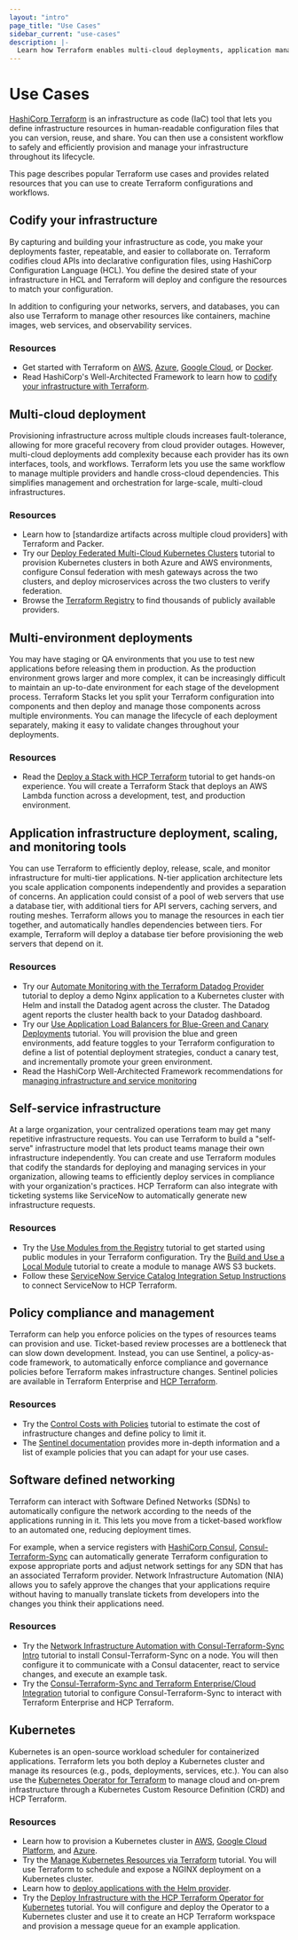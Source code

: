 ```yaml
---
layout: "intro"
page_title: "Use Cases"
sidebar_current: "use-cases"
description: |-
  Learn how Terraform enables multi-cloud deployments, application management, policy compliance, and self-service infrastructure.
---
```


# Use Cases

[HashiCorp Terraform](/terraform/intro) is an infrastructure as code (IaC) tool that lets you define infrastructure resources in human-readable configuration files that you can version, reuse, and share. You can then use a consistent workflow to safely and efficiently provision and manage your infrastructure throughout its lifecycle.

This page describes popular Terraform use cases and provides related resources that you can use to create Terraform configurations and workflows.

## Codify your infrastructure

By capturing and building your infrastructure as code, you make your deployments faster, repeatable, and easier to collaborate on. Terraform codifies cloud APIs into declarative configuration files, using HashiCorp Configuration Language (HCL). You define the desired state of your infrastructure in HCL and Terraform will deploy and configure the resources to match your configuration.

In addition to configuring your networks, servers, and databases, you can also use Terraform to manage other resources like containers, machine images, web services, and observability services.

### Resources

- Get started with Terraform on [AWS](/terraform/tutorials/aws-get-started), [Azure](/terraform/tutorials/azure-get-started), [Google Cloud](/terraform/tutorials/gcp-get-started), or [Docker](/terraform/tutorials/docker-get-started).
- Read HashiCorp's Well-Architected Framework to learn how to [codify your infrastructure with Terraform](/operational-excellence/operational-excellence-manage-your-infrastructure-components-with-terraform).

## Multi-cloud deployment

Provisioning infrastructure across multiple clouds increases fault-tolerance, allowing for more graceful recovery from cloud provider outages. However, multi-cloud deployments add complexity because each provider has its own interfaces, tools, and workflows. Terraform lets you use the same workflow to manage multiple providers and handle cross-cloud dependencies. This simplifies management and orchestration for large-scale, multi-cloud infrastructures.

### Resources

- Learn how to [standardize artifacts across multiple cloud providers] with Terraform and Packer.
- Try our [Deploy Federated Multi-Cloud Kubernetes Clusters](/terraform/tutorials/networking/multicloud-kubernetes) tutorial to provision Kubernetes clusters in both Azure and AWS environments, configure Consul federation with mesh gateways across the two clusters, and deploy microservices across the two clusters to verify federation.
- Browse the [Terraform Registry](https://registry.terraform.io/browse/providers) to find thousands of publicly available providers.

## Multi-environment deployments

You may have staging or QA environments that you use to test new applications before releasing them in production. As the production environment grows larger and more complex, it can be increasingly difficult to maintain an up-to-date environment for each stage of the development process. Terraform Stacks let you split your Terraform configuration into components and then deploy and manage those components across multiple environments. You can manage the lifecycle of each deployment separately, making it easy to validate changes throughout your deployments.

### Resources

- Read the [Deploy a Stack with HCP Terraform](/terraform/tutorials/cloud/stacks-deploy) tutorial to get hands-on experience. You will create a Terraform Stack that deploys an AWS Lambda function across a development, test, and production environment.

## Application infrastructure deployment, scaling, and monitoring tools

You can use Terraform to efficiently deploy, release, scale, and monitor infrastructure for multi-tier applications. N-tier application architecture lets you scale application components independently and provides a separation of concerns. An application could consist of a pool of web servers that use a database tier, with additional tiers for API servers, caching servers, and routing meshes. Terraform allows you to manage the resources in each tier together, and automatically handles dependencies between tiers. For example, Terraform will deploy a database tier before provisioning the web servers that depend on it.

### Resources

- Try our [Automate Monitoring with the Terraform Datadog Provider](/terraform/tutorials/applications/datadog-provider) tutorial to deploy a demo Nginx application to a Kubernetes cluster with Helm and install the Datadog agent across the cluster. The Datadog agent reports the cluster health back to your Datadog dashboard.
- Try our [Use Application Load Balancers for Blue-Green and Canary Deployments](/terraform/tutorials/aws/blue-green-canary-tests-deployments) tutorial. You will provision the blue and green environments, add feature toggles to your Terraform configuration to define a list of potential deployment strategies, conduct a canary test, and incrementally promote your green environment.
- Read the HashiCorp Well-Architected Framework recommendations for [managing infrastructure and service monitoring](/well-architected-framework/reliability/reliability-deploy-application-monitoring-components)


## Self-service infrastructure

At a large organization, your centralized operations team may get many repetitive infrastructure requests. You can use Terraform to build a "self-serve" infrastructure model that lets product teams manage their own infrastructure independently. You can create and use Terraform modules that codify the standards for deploying and managing services in your organization, allowing teams to efficiently deploy services in compliance with your organization's practices. HCP Terraform can also integrate with ticketing systems like ServiceNow to automatically generate new infrastructure requests.

### Resources

- Try the [Use Modules from the Registry](/terraform/tutorials/modules/module-use) tutorial to get started using public modules in your Terraform configuration.
Try the [Build and Use a Local Module](/terraform/tutorials/modules/module-create) tutorial to create a module to manage AWS S3 buckets.
- Follow these [ServiceNow Service Catalog Integration Setup Instructions](/terraform/cloud-docs/integrations/service-now) to connect ServiceNow to HCP Terraform.


## Policy compliance and management

Terraform can help you enforce policies on the types of resources teams can provision and use. Ticket-based review processes are a bottleneck that can slow down development. Instead, you can use Sentinel, a policy-as-code framework, to automatically enforce compliance and governance policies before Terraform makes infrastructure changes. Sentinel policies are available in Terraform Enterprise and [HCP Terraform](https://www.hashicorp.com/products/terraform/pricing).

### Resources

- Try the [Control Costs with Policies](/terraform/tutorials/cloud-get-started/cost-estimation) tutorial to estimate the cost of infrastructure changes and define policy to limit it.
- The [Sentinel documentation](/terraform/cloud-docs/policy-enforcement) provides more in-depth information and a list of example policies that you can adapt for your use cases.

## Software defined networking

Terraform can interact with Software Defined Networks (SDNs) to automatically configure the network according to the needs of the applications running in it. This lets you move from a ticket-based workflow to an automated one, reducing deployment times.

For example, when a service registers with [HashiCorp Consul](https://www.consul.io/), [Consul-Terraform-Sync](/consul/docs/nia) can automatically generate Terraform configuration to expose appropriate ports and adjust network settings for any SDN that has an associated Terraform provider. Network Infrastructure Automation (NIA) allows you to safely approve the changes that your applications require without having to manually translate tickets from developers into the changes you think their applications need.

### Resources

- Try the [Network Infrastructure Automation with Consul-Terraform-Sync Intro](/consul/tutorials/network-infrastructure-automation/consul-terraform-sync-intro) tutorial to install Consul-Terraform-Sync on a node. You will then configure it to communicate with a Consul datacenter, react to service changes, and execute an example task.
- Try the [Consul-Terraform-Sync and Terraform Enterprise/Cloud Integration](/consul/tutorials/network-infrastructure-automation/consul-terraform-sync-terraform-enterprise) tutorial to configure Consul-Terraform-Sync to interact with Terraform Enterprise and HCP Terraform.

## Kubernetes

Kubernetes is an open-source workload scheduler for containerized applications. Terraform lets you both deploy a Kubernetes cluster and manage its resources (e.g., pods, deployments, services, etc.). You can also use the [Kubernetes Operator for Terraform](https://github.com/hashicorp/terraform-k8s) to manage cloud and on-prem infrastructure through a Kubernetes Custom Resource Definition (CRD) and HCP Terraform.

### Resources

- Learn how to provision a Kubernetes cluster in [AWS](/terraform/tutorials/kubernetes/eks), [Google Cloud Platform](/terraform/tutorials/kubernetes/gke), and [Azure](/terraform/tutorials/kubernetes/aks).
- Try the [Manage Kubernetes Resources via Terraform](/terraform/tutorials/kubernetes/kubernetes-provider) tutorial. You will use Terraform to schedule and expose a NGINX deployment on a Kubernetes cluster.
- Learn how to [deploy applications with the Helm provider](/terraform/tutorials/kubernetes/helm-provider).
- Try the [Deploy Infrastructure with the HCP Terraform Operator for Kubernetes](/terraform/tutorials/kubernetes/kubernetes-operator-v2) tutorial. You will configure and deploy the Operator to a Kubernetes cluster and use it to create an HCP Terraform workspace and provision a message queue for an example application.
